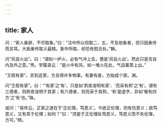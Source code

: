 ```yaml
---
---
---
```

title: 家人
---







问：“家人彖辞，不尽取象。”曰：“注中所以但取二、五，不及他象者，但只因彖传而言耳。大抵彖传取义最精。象中所取，却恐有假合处。”榦。

问“风自火出”。曰：“谓如一炉火，必有气冲上去，便是‘风自火出’。然此只是言自内及外之意。”焘。学履录云：“是火中有风，如一堆火在此，气自薰蒸上出。”

“王假有家”，言到这里，方且得许多物事。有妻有妾，方始成个家。渊。

问“王假有家”。曰：“‘有家’之‘有’，只是如‘夙夜浚明有家’、‘亮采有邦’之‘有’。谓有三德者，则夙夜浚明于其家；有六德者，则亮采于其邦。‘有’是虚字，非如‘奄有四方’之‘有’也。”铢。

或问：“易传云，正家之道在于‘正伦理，笃恩义’。今欲正伦理，则有伤恩义；欲笃恩义，又有乖于伦理；如何？”曰：“须是于正伦理处笃恩义，笃恩义而不失伦理，方可。”柄。
